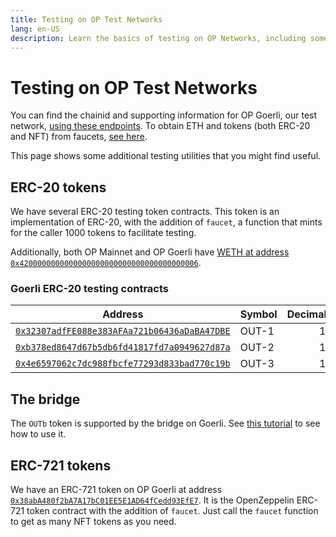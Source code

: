 ```yaml
---
title: Testing on OP Test Networks
lang: en-US
description: Learn the basics of testing on OP Networks, including some additional testing utilities.
---
```


# Testing on OP Test Networks

You can find the chainid and supporting information for OP Goerli, our test network, [using these endpoints](/op-networks).
To obtain ETH and tokens (both ERC-20 and NFT) from faucets, [see here](/tools/faucets).

This page shows some additional testing utilities that you might find useful.

## ERC-20 tokens

We have several ERC-20 testing token contracts.
This token is an implementation of ERC-20, with the addition of `faucet`, a function that mints for the caller 1000 tokens to facilitate testing.

Additionally, both OP Mainnet and OP Goerli have [WETH at address `0x4200000000000000000000000000000000000006`](https://help.optimism.io/hc/en-us/articles/4417948883611-What-is-ETH-WETH-How-do-they-interact-).

### Goerli ERC-20 testing contracts

| Address | Symbol | Decimals |
| - | - | -: |
| [`0x32307adfFE088e383AFAa721b06436aDaBA47DBE`](https://goerli-explorer.optimism.io/address/0x32307adfFE088e383AFAa721b06436aDaBA47DBE) | OUT-1 | 18 |
| [`0xb378ed8647d67b5db6fd41817fd7a0949627d87a`](https://goerli-explorer.optimism.io/address/0xb378eD8647D67b5dB6fD41817fd7a0949627D87a/) | OUT-2 | 18 |
| [`0x4e6597062c7dc988fbcfe77293d833bad770c19b`](https://goerli-explorer.optimism.io/address/0x4E6597062c7DC988FBcFE77293D833bAD770C19b) | OUT-3 | 18 |

## The bridge

The `OUTb` token is supported by the bridge on Goerli.
See [this tutorial](/dapp-developers/tutorials/cross-dom-bridge-erc20) to see how to use it.

## ERC-721 tokens

We have an ERC-721 token on OP Goerli at address [`0x38abA480f2bA7A17bC01EE5E1AD64fCedd93EfE7`](https://goerli-explorer.optimism.io/address/0x38abA480f2bA7A17bC01EE5E1AD64fCedd93EfE7).
It is the OpenZeppelin ERC-721 token contract with the addition of `faucet`.
Just call the `faucet` function to get as many NFT tokens as you need.
